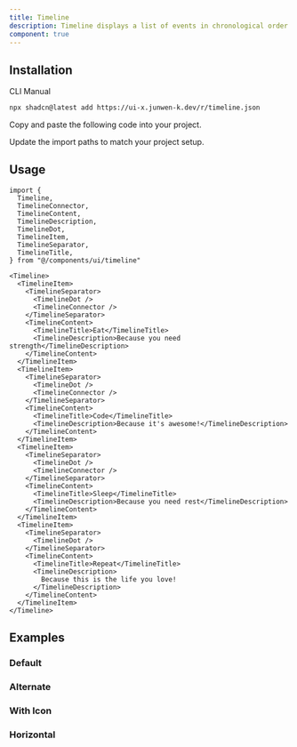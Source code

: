 ```yaml
---
title: Timeline
description: Timeline displays a list of events in chronological order.
component: true
---
```


<ComponentPreview name="timeline-demo" />

## Installation

<Tabs defaultValue="cli">

<TabsList>
  <TabsTrigger value="cli">CLI</TabsTrigger>
  <TabsTrigger value="manual">Manual</TabsTrigger>
</TabsList>

<TabsContent value="cli">

```bash
npx shadcn@latest add https://ui-x.junwen-k.dev/r/timeline.json
```

</TabsContent>

<TabsContent value="manual">

<Steps>

<Step>Copy and paste the following code into your project.</Step>

<ComponentSource name="timeline" />

<Step>Update the import paths to match your project setup.</Step>

</Steps>

</TabsContent>

</Tabs>

## Usage

```tsx
import {
  Timeline,
  TimelineConnector,
  TimelineContent,
  TimelineDescription,
  TimelineDot,
  TimelineItem,
  TimelineSeparator,
  TimelineTitle,
} from "@/components/ui/timeline"
```

```tsx
<Timeline>
  <TimelineItem>
    <TimelineSeparator>
      <TimelineDot />
      <TimelineConnector />
    </TimelineSeparator>
    <TimelineContent>
      <TimelineTitle>Eat</TimelineTitle>
      <TimelineDescription>Because you need strength</TimelineDescription>
    </TimelineContent>
  </TimelineItem>
  <TimelineItem>
    <TimelineSeparator>
      <TimelineDot />
      <TimelineConnector />
    </TimelineSeparator>
    <TimelineContent>
      <TimelineTitle>Code</TimelineTitle>
      <TimelineDescription>Because it's awesome!</TimelineDescription>
    </TimelineContent>
  </TimelineItem>
  <TimelineItem>
    <TimelineSeparator>
      <TimelineDot />
      <TimelineConnector />
    </TimelineSeparator>
    <TimelineContent>
      <TimelineTitle>Sleep</TimelineTitle>
      <TimelineDescription>Because you need rest</TimelineDescription>
    </TimelineContent>
  </TimelineItem>
  <TimelineItem>
    <TimelineSeparator>
      <TimelineDot />
    </TimelineSeparator>
    <TimelineContent>
      <TimelineTitle>Repeat</TimelineTitle>
      <TimelineDescription>
        Because this is the life you love!
      </TimelineDescription>
    </TimelineContent>
  </TimelineItem>
</Timeline>
```

## Examples

### Default

<ComponentPreview name="timeline-demo" />

### Alternate

<ComponentPreview name="timeline-alternate" />

### With Icon

<ComponentPreview name="timeline-with-icon" />

### Horizontal

<ComponentPreview name="timeline-horizontal" />
